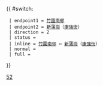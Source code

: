 {{ #switch: {{{format|}}}
  | endpoint1 = [[竹園南邨]]
  | endpoint2 = [[新蒲崗]]（[[康強街]]）
  | direction = 2
  | status = 
  | inline = [[竹園南邨]] ↔ [[新蒲崗]]（[[康強街]]）
  | normal =
  | full =
}}<noinclude>[[Category:九龍專線小巴路線模板|52]]</noinclude>